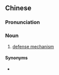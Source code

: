 {{also|自我防卫机制}}
==Chinese==
{{zh-forms|s=自我防卫机制|type=42}}

===Pronunciation===
{{zh-pron
|m=zìwǒ fángwèi jīzhì
|cat=n
}}

===Noun===
{{zh-noun}}

# {{lb|zh|psychology}} [[defense mechanism]]

====Synonyms====
* {{zh-l|心理防禦機制}}